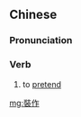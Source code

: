{{also|装作}}
==Chinese==
{{zh-forms|s=装作}}

===Pronunciation===
{{zh-pron
|m=zhuāngzuò
|c=zong1 zok3
|cat=v
}}

===Verb===
{{zh-verb}}

# to [[pretend]]

[[mg:裝作]]
